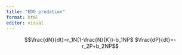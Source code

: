 ```yaml
---
title: "EDO prédation"
format: html
editor: visual
---
```



$$\frac{dN}{dt}=r_1N(1-\frac{N}{K})-b_1NP$ $\frac{dP}{dt}=-r_2P+b_2NP$$

